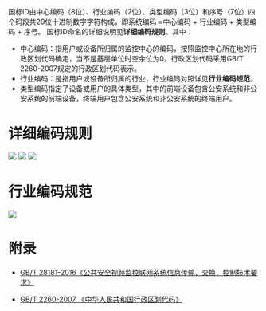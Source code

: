 国标ID由中心编码（8位）、行业编码（2位）、类型编码（3位）和序号（7位）四个码段共20位十进制数字字符构成，即系统编码 =中心编码 + 行业编码 + 类型编码 + 序号。
国标ID命名的详细说明见**详细编码规则**。其中：
* 中心编码：指用户或设备所归属的监控中心的编码，按照监控中心所在地的行政区划代码确定，当不是基层单位时空余位为0。行政区划代码采用GB/T 2260-2007规定的行政区划代码表示。
* 行业编码：是指用户或设备所归属的行业，行业编码对照详见**行业编码规范**。
* 类型编码指定了设备或用户的具体类型，其中的前端设备包含公安系统和非公安系统的前端设备，终端用户包含公安系统和非公安系统的终端用户。

# **详细编码规则**
![](https://dn-odum9helk.qbox.me/Fuj02qI3ly7-hr4IDO1N4_4WZLjR)
![](https://dn-odum9helk.qbox.me/FoPgz7dWKKh3OWOdI_kJTIVt8xXo)
![](https://dn-odum9helk.qbox.me/Fi8leTOJKtQgiWZRujHp9D0qf04D)

# **行业编码规范**
![](https://dn-odum9helk.qbox.me/FqLf9tzBhlZ4XlXwzs_JV4vrBQ6q)

# **附录**
* [GB/T 28181-2016《公共安全视频监控联网系统信息传输、交换、控制技术要求》](http://www.gb688.cn/bzgk/gb/newGbInfo?hcno=469659DC56B9B8187671FF08748CEC89)

* [GB/T 2260-2007 《中华人民共和国行政区划代码》](http://www.gb688.cn/bzgk/gb/newGbInfo?hcno=C9C488FD717AFDCD52157F41C3302C6D)